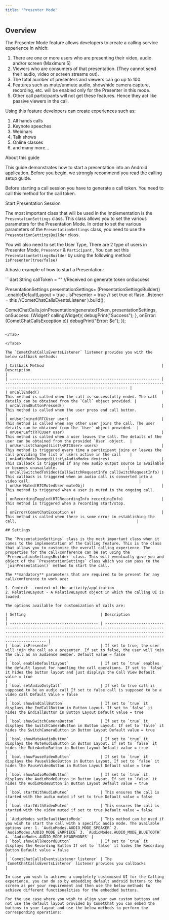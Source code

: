 ```yaml
---
title: "Presenter Mode"
---
```




## Overview

The Presenter Mode feature allows developers to create a calling service experience in which:

1. There are one or more users who are presenting their video, audio and/or screen (Maximum 5)
2. Viewers who are consumers of that presentation. (They cannot send their audio, video or screen streams out).
3. The total number of presenters and viewers can go up to 100.
4. Features such as mute/unmute audio, show/hide camera capture, recording, etc. will be enabled only for the Presenter in this mode.
5. Other call participants will not get these features. Hence they act like passive viewers in the call.

Using this feature developers can create experiences such as:

1. All hands calls
2. Keynote speeches
3. Webinars
4. Talk shows
5. Online classes
6. and many more...

About this guide

This guide demonstrates how to start a presentation into an Android application. Before you begin, we strongly recommend you read the calling setup guide.

Before starting a call session you have to generate a call token. You need to call this method for the call token.

Start Presentation Session

The most important class that will be used in the implementation is the `PresentationSettings` class. This class allows you to set the various parameters for the Presentation Mode. In order to set the various parameters of the `PresentationSettings` class, you need to use the `PresentationSettingsBuilder` class.

You will also need to set the User Type, There are 2 type of users in Presenter Mode, `Presenter` & `Participant` , You can set this `PresentationSettingsBuilder` by using the following method `isPresenter(true/false)`

A basic example of how to start a Presentation:

<Tabs>
<Tab title="Dart">
```dart
String callToken = "" //Received on generate token onSuccess

PresentationSettings presentationSettings= (PresentationSettingsBuilder()
  ..enableDefaultLayout = true
  ..isPresenter = true // set true ot flase 
  ..listener = this //CometChatCallsEventsListener
).build();

CometChatCalls.joinPresentation(generatedToken, presentationSettings, onSuccess: (Widget? callingWidget){
    debugPrint("Success");
  }, onError: (CometChatCallsException e){
    debugPrint("Error: $e");
});
```

</Tab>

</Tabs>

The `CometChatCallsEventsListener` listener provides you with the below callback methods:

| Callback Method                                                    | Description                                                                                                                  |
| ------------------------------------------------------------------ | ---------------------------------------------------------------------------------------------------------------------------- |
| onCallEnded()                                                      | This method is called when the call is successfully ended. The call details can be obtained from the `Call` object provided. |
| onCallEndButtonPressed()                                           | This method is called when the user press end call button.                                                                   |
| onUserJoined(RTCUser user)                                         | This method is called when any other user joins the call. The user details can be obtained from the `User` object provided.  |
| onUserLeft(RTCUser user)                                           | This method is called when a user leaves the call. The details of the user can be obtained from the provided `User` object.  |
| onUserListChanged(List\<RTCUser> users)                            | This method is triggered every time a participant joins or leaves the call providing the list of users active in the call    |
| onAudioModeChanged(List\<AudioMode> devices)                       | This callback is triggered if any new audio output source is available or becomes unavailable.                               |
| onCallSwitchedToVideo(CallSwitchRequestInfo callSwitchRequestInfo) | This callback is triggered when an audio call is converted into a video call.                                                |
| onUserMuted(RTCMutedUser muteObj)                                  | This method is triggered when a user is muted in the ongoing call.                                                           |
| onRecordingToggled(RTCRecordingInfo recordingInfo)                 | This method is triggered when a recording start/stop.                                                                        |
| onError(CometChatException e)                                      | This method is called when there is some error in establishing the call.                                                     |

## Settings

The `PresentationSettings` class is the most important class when it comes to the implementation of the Calling feature. This is the class that allows you to customize the overall calling experience. The properties for the call/conference can be set using the `PresentationSettingsBuilder` class. This will eventually give you and object of the `PresentationSettings` class which you can pass to the `joinPresentation()` method to start the call.

The **mandatory** parameters that are required to be present for any call/conference to work are:

1. Context - context of the activity/application
2. RelativeLayout - A RelativeLayout object in which the calling UI is loaded.

The options available for customization of calls are:

| Setting                                 | Description                                                                                                                                                                                                                                                    |
| --------------------------------------- | -------------------------------------------------------------------------------------------------------------------------------------------------------------------------------------------------------------------------------------------------------------- |
| `bool isPresenter`                      | If set to true, the user will join the call as a presenter. If set to false, the user will join the call as an audience member. Default value = false                                                                                                          |
| `bool enableDefaultLayout`              | If set to `true` enables the default layout for handling the call operations. If set to `false` it hides the button layout and just displays the Call View Default value = true                                                                                |
| `bool setAudioOnlyCall`                 | If set to true call is supposed to be an audio call If set to false call is supposed to be a video call Default Value = false                                                                                                                                  |
| `bool showEndCallButton`                | If set to `true` it displays the EndCallButton in Button Layout. If set to `false` it hides the EndCallButton in Button Layout Default value = true                                                                                                            |
| `bool showSwitchCameraButton`           | If set to `true` it displays the SwitchCameraButton in Button Layout. If set to `false` it hides the SwitchCameraButton in Button Layout Default value = true                                                                                                  |
| `bool showMuteAudioButton`              | If set to `true` it displays the MuteAudioButton in Button Layout. If set to `false` it hides the MuteAudioButton in Button Layout Default value = true                                                                                                        |
| `bool showPauseVideoButton`             | If set to `true` it displays the PauseVideoButton in Button Layout. If set to `false` it hides the PauseVideoButton in Button Layout Default value = true                                                                                                      |
| `bool showAudioModeButton`              | If set to `true` it displays the AudioModeButton in Button Layout. If set to `false` it hides the AudioModeButton in Button Layout Default value = true                                                                                                        |
| `bool startWithAudioMuted`              | This ensures the call is started with the audio muted if set to true Default value = false                                                                                                                                                                     |
| `bool startWithVideoMuted`              | This ensures the call is started with the video muted if set to true Default value = false                                                                                                                                                                     |
| `AudioModes setDefaultAudioMode`        | This method can be used if you wish to start the call with a specific audio mode. The available options are: 1. `AudioModes.AUDIO_MODE_SPEAKER` 2. `AudioModes.AUDIO_MODE_EARPIECE` 3. `AudioModes.AUDIO_MODE_BLUETOOTH` 4. `AudioModes.AUDIO_MODE_HEADPHONES` |
| `bool showCallRecordButton`             | If set to `true` it displays the Recording Button If set to `false` it hides the Recording Button Default value = false                                                                                                                                        |
| `CometChatCallsEventsListener listener` | The `CometChatCallsEventsListener` listener provides you callbacks                                                                                                                                                                                             |

In case you wish to achieve a completely customised UI for the Calling experience, you can do so by embedding default android buttons to the screen as per your requirement and then use the below methods to achieve different functionalities for the embedded buttons.

For the use case where you wish to align your own custom buttons and not use the default layout provided by CometChat you can embed the buttons in your layout and use the below methods to perform the corresponding operations:
